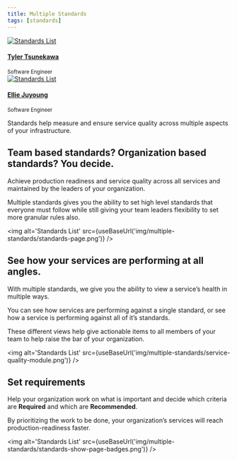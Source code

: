 ```yaml
---
title: Multiple Standards
tags: [standards]
---
```



<div class="avatar margin-vert--md minus-margin-top">
  <div class="avatar margin-vert--md margin-right">
    <a class="avatar__photo-link avatar__photo" href="https://github.com/ttsunekawa" target="_blank" rel="noreferrer noopener">
      <img
        alt='Standards List'
        src={useBaseUrl('https://assets-global.website-files.com/5fd1d1ab54430e3590726397/5fd1d1ab54430e379c7264e2_tyler-headshot.png')}
      />
    </a>
    <div class="avatar__intro">
      <h4 class="avatar__name">
        <a href="https://github.com/ttsunekawa" target="_blank" rel="noreferrer noopener">Tyler Tsunekawa</a>
      </h4><small class="avatar__subtitle">Software Engineer</small>
    </div>
  </div>
  <div class="avatar margin-vert--md">
    <a class="avatar__photo-link avatar__photo" href="https://github.com/elliejy" target="_blank" rel="noreferrer noopener">
      <img
        alt='Standards List'
        src={useBaseUrl('https://assets-global.website-files.com/5fd1d1ab54430e3590726397/5fd1d1ab54430eecea7264e1_ellie-headshot.svg')}
      />
    </a>
    <div class="avatar__intro">
      <h4 class="avatar__name">
        <a href="https://github.com/elliejy" target="_blank" rel="noreferrer noopener">Ellie Juyoung</a>
      </h4><small class="avatar__subtitle">Software Engineer</small>
    </div>
  </div>
</div>

Standards help measure and ensure service quality across multiple aspects of your infrastructure.

<!--truncate-->

## Team based standards? Organization based standards? You decide.

Achieve production readiness and service quality across all services and maintained by the leaders of your organization.

Multiple standards gives you the ability to set high level standards that everyone must follow while still giving your team leaders flexibility to set more granular rules also.

<img
  alt='Standards List'
  src={useBaseUrl('img/multiple-standards/standards-page.png')}
/>

## See how your services are performing at all angles.

With multiple standards, we give you the ability to view a service’s health in multiple ways.

You can see how services are performing against a single standard, or see how a service is performing against all of it’s standards.

These different views help give actionable items to all members of your team to help raise the bar of your organization.

<img
  alt='Standards List'
  src={useBaseUrl('img/multiple-standards/service-quality-module.png')}
/>

## Set requirements

Help your organization work on what is important and decide which criteria are **Required** and which are **Recommended**.

By prioritizing the work to be done, your organization’s services will reach production-readiness faster.

<img
  alt='Standards List'
  src={useBaseUrl('img/multiple-standards/standards-show-page-badges.png')}
/>